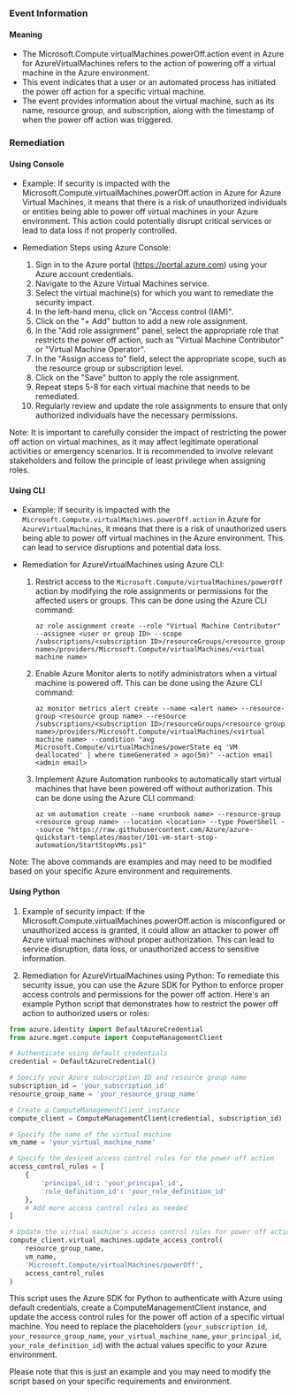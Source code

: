 
### Event Information

#### Meaning

- The Microsoft.Compute.virtualMachines.powerOff.action event in Azure for AzureVirtualMachines refers to the action of powering off a virtual machine in the Azure environment.
- This event indicates that a user or an automated process has initiated the power off action for a specific virtual machine.
- The event provides information about the virtual machine, such as its name, resource group, and subscription, along with the timestamp of when the power off action was triggered.

### Remediation

#### Using Console

- Example: If security is impacted with the Microsoft.Compute.virtualMachines.powerOff.action in Azure for Azure Virtual Machines, it means that there is a risk of unauthorized individuals or entities being able to power off virtual machines in your Azure environment. This action could potentially disrupt critical services or lead to data loss if not properly controlled.

- Remediation Steps using Azure Console:
  1. Sign in to the Azure portal (https://portal.azure.com) using your Azure account credentials.
  2. Navigate to the Azure Virtual Machines service.
  3. Select the virtual machine(s) for which you want to remediate the security impact.
  4. In the left-hand menu, click on "Access control (IAM)".
  5. Click on the "+ Add" button to add a new role assignment.
  6. In the "Add role assignment" panel, select the appropriate role that restricts the power off action, such as "Virtual Machine Contributor" or "Virtual Machine Operator".
  7. In the "Assign access to" field, select the appropriate scope, such as the resource group or subscription level.
  8. Click on the "Save" button to apply the role assignment.
  9. Repeat steps 5-8 for each virtual machine that needs to be remediated.
  10. Regularly review and update the role assignments to ensure that only authorized individuals have the necessary permissions.

Note: It is important to carefully consider the impact of restricting the power off action on virtual machines, as it may affect legitimate operational activities or emergency scenarios. It is recommended to involve relevant stakeholders and follow the principle of least privilege when assigning roles.

#### Using CLI

- Example: If security is impacted with the `Microsoft.Compute.virtualMachines.powerOff.action` in Azure for `AzureVirtualMachines`, it means that there is a risk of unauthorized users being able to power off virtual machines in the Azure environment. This can lead to service disruptions and potential data loss.

- Remediation for AzureVirtualMachines using Azure CLI:
  1. Restrict access to the `Microsoft.Compute/virtualMachines/powerOff` action by modifying the role assignments or permissions for the affected users or groups. This can be done using the Azure CLI command:
     ```
     az role assignment create --role "Virtual Machine Contributor" --assignee <user or group ID> --scope /subscriptions/<subscription ID>/resourceGroups/<resource group name>/providers/Microsoft.Compute/virtualMachines/<virtual machine name>
     ```

  2. Enable Azure Monitor alerts to notify administrators when a virtual machine is powered off. This can be done using the Azure CLI command:
     ```
     az monitor metrics alert create --name <alert name> --resource-group <resource group name> --resource /subscriptions/<subscription ID>/resourceGroups/<resource group name>/providers/Microsoft.Compute/virtualMachines/<virtual machine name> --condition "avg Microsoft.Compute/virtualMachines/powerState eq 'VM deallocated' | where timeGenerated > ago(5m)" --action email <admin email>
     ```

  3. Implement Azure Automation runbooks to automatically start virtual machines that have been powered off without authorization. This can be done using the Azure CLI command:
     ```
     az vm automation create --name <runbook name> --resource-group <resource group name> --location <location> --type PowerShell --source "https://raw.githubusercontent.com/Azure/azure-quickstart-templates/master/101-vm-start-stop-automation/StartStopVMs.ps1"
     ```

Note: The above commands are examples and may need to be modified based on your specific Azure environment and requirements.

#### Using Python

1. Example of security impact: If the Microsoft.Compute.virtualMachines.powerOff.action is misconfigured or unauthorized access is granted, it could allow an attacker to power off Azure virtual machines without proper authorization. This can lead to service disruption, data loss, or unauthorized access to sensitive information.

2. Remediation for AzureVirtualMachines using Python: To remediate this security issue, you can use the Azure SDK for Python to enforce proper access controls and permissions for the power off action. Here's an example Python script that demonstrates how to restrict the power off action to authorized users or roles:

```python
from azure.identity import DefaultAzureCredential
from azure.mgmt.compute import ComputeManagementClient

# Authenticate using default credentials
credential = DefaultAzureCredential()

# Specify your Azure subscription ID and resource group name
subscription_id = 'your_subscription_id'
resource_group_name = 'your_resource_group_name'

# Create a ComputeManagementClient instance
compute_client = ComputeManagementClient(credential, subscription_id)

# Specify the name of the virtual machine
vm_name = 'your_virtual_machine_name'

# Specify the desired access control rules for the power off action
access_control_rules = [
    {
        'principal_id': 'your_principal_id',
        'role_definition_id': 'your_role_definition_id'
    },
    # Add more access control rules as needed
]

# Update the virtual machine's access control rules for power off action
compute_client.virtual_machines.update_access_control(
    resource_group_name,
    vm_name,
    'Microsoft.Compute/virtualMachines/powerOff',
    access_control_rules
)
```

This script uses the Azure SDK for Python to authenticate with Azure using default credentials, create a ComputeManagementClient instance, and update the access control rules for the power off action of a specific virtual machine. You need to replace the placeholders (`your_subscription_id`, `your_resource_group_name`, `your_virtual_machine_name`, `your_principal_id`, `your_role_definition_id`) with the actual values specific to your Azure environment.

Please note that this is just an example and you may need to modify the script based on your specific requirements and environment.

